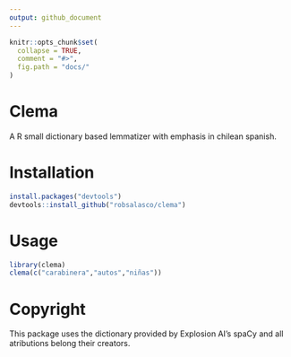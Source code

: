 ```yaml
---
output: github_document
---
```


```r
knitr::opts_chunk$set(
  collapse = TRUE,
  comment = "#>",
  fig.path = "docs/"
)
```

# Clema

A R small dictionary based lemmatizer with emphasis in chilean spanish.

# Installation

```R
install.packages("devtools")
devtools::install_github("robsalasco/clema")
```

# Usage

```r
library(clema)
clema(c("carabinera","autos","niñas"))
```

# Copyright

This package uses the dictionary provided by Explosion AI's spaCy and all atributions belong their creators.
